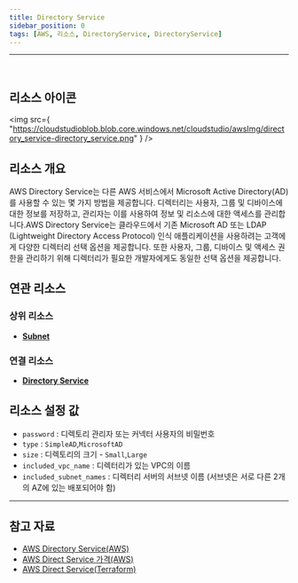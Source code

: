 ```yaml
---
title: Directory Service
sidebar_position: 0
tags: [AWS, 리소스, DirectoryService, DirectoryService]
---
```


<hr />
<br />

## 리소스 아이콘

<img
    src={
        "https://cloudstudioblob.blob.core.windows.net/cloudstudio/awsImg/directory_service-directory_service.png"
    }
/>

## 리소스 개요

AWS Directory Service는 다른 AWS 서비스에서 Microsoft Active Directory(AD)를 사용할 수 있는 몇 가지 방법을 제공합니다. 디렉터리는 사용자, 그룹 및 디바이스에 대한 정보를 저장하고, 관리자는 이를 사용하여 정보 및 리소스에 대한 액세스를 관리합니다.AWS Directory Service는 클라우드에서 기존 Microsoft AD 또는 LDAP (Lightweight Directory Access Protocol) 인식 애플리케이션을 사용하려는 고객에게 다양한 디렉터리 선택 옵션을 제공합니다. 또한 사용자, 그룹, 디바이스 및 액세스 권한을 관리하기 위해 디렉터리가 필요한 개발자에게도 동일한 선택 옵션을 제공합니다.

## 연관 리소스

### 상위 리소스

-   [**Subnet**](https://docs.cstudio.app/docs/resource/aws/Vpc/Subnet)

### 연결 리소스

-   [**Directory Service**](https://docs.cstudio.app/docs/resource/aws/DirectoryService/)

## 리소스 설정 값

-   `password` : 디렉토리 관리자 또는 커넥터 사용자의 비밀번호
-   `type` : `SimpleAD`,`MicrosoftAD`
-   `size` : 디렉토리의 크기 - `Small`,`Large`
-   `included_vpc_name` : 디렉터리가 있는 VPC의 이름
-   `included_subnet_names` : 디렉터리 서버의 서브넷 이름 (서브넷은 서로 다른 2개의 AZ에 있는 배포되어야 함)

---

## 참고 자료

-   [AWS Directory Service(AWS)](https://docs.aws.amazon.com/ko_kr/directoryservice/latest/admin-guide/what_is.html)
-   [AWS Direct Service 가격(AWS)](https://aws.amazon.com/ko/directoryservice/pricing/?nc=sn&loc=3)
-   [AWS Direct Service(Terraform)](https://registry.terraform.io/providers/hashicorp/aws/latest/docs/resources/directory_service_conditional_forwarder)
